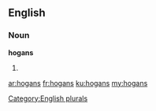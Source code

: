 ==English==

===Noun===
'''hogans'''

# {{plural of|hogan}}

[[Category:English plurals]]

[[ar:hogans]]
[[fr:hogans]]
[[ku:hogans]]
[[my:hogans]]